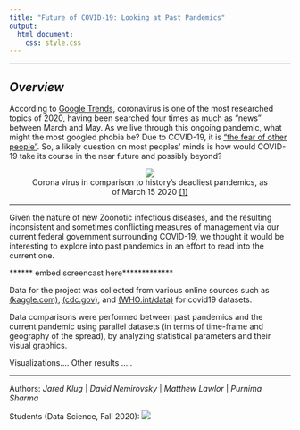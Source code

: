 ```yaml
---
title: "Future of COVID-19: Looking at Past Pandemics" 
output:
  html_document:
    css: style.css
---
```

<style type = "text/css">

h1.title {color: brown}

</style>

***

<brk><brk><brk>

## *Overview*

According to [Google Trends](https://trends.google.com/trends/story/US_cu_4Rjdh3ABAABMHM_en), coronavirus is one of the most researched topics of 2020, having been searched four times as much as "news" between March and May. As we live through this ongoing pandemic, what might the most googled phobia be? Due to COVID-19, it is ["the fear of other people"](https://nypost.com/2020/10/15/most-googled-phobia-of-2020-is-fear-of-other-people-amid-covid-19/
). So, a likely question on most peoples' minds is how would COVID-19 take its course in the near future and possibly beyond?

<center>
<figure>
![](pictures/history_of_pandemics.jpg)
<figcaption> Corona virus in comparison to history's deadliest pandemics, as of March 15 2020 [[1]](https://dailymail.co.uk/news/article-8120631) </figcaption>
</figure>
</center>

***

Given the nature of new Zoonotic infectious diseases, and the resulting inconsistent and sometimes conflicting measures of management via our current federal government surrounding COVID-19, we thought it would be interesting to explore into past pandemics in an effort to read into the current one. 

****** embed screencast here*************

Data for the project was collected from various online sources such as [(kaggle.com)](https://www.kaggle.com), [(cdc.gov)](https://www.cdc.gov/datastatistics/), and [(WHO.int/data)](https://www.who.int/data/) for covid19 datasets.


Data comparisons were performed between past pandemics and the current pandemic using parallel datasets (in terms of time-frame and geography of the spread), by analyzing statistical parameters and their visual graphics. 

Visualizations....
Other results .....
     

***
Authors: _Jared Klug_ | _David Nemirovsky_ | _Matthew Lawlor_ | _Purnima Sharma_ 

Students (Data Science, Fall 2020): ![](pictures/Logo.png) 


